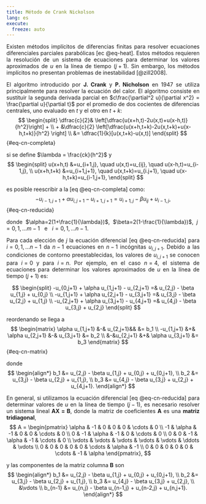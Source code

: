 ```yaml
---
title: Método de Crank Nickolson
lang: es
execute: 
  freeze: auto
---
```

::: {style="text-align: justify"}
Existen métodos implícitos de diferencias finitas para resolver ecuaciones diferenciales parciales parabólicas [ec @eq-heat]. Estos métodos requieren la resolución de un sistema de ecuaciones para determinar los valores aproximados de $u$ en la línea de tiempo $(j + 1)$. Sin embargo, los métodos implícitos no presentan problemas de inestabilidad [@zill2008].

El algoritmo introducido por **J. Crank** y **P. Nicholson** en 1947 se utiliza principalmente para resolver la ecuación del calor. El algoritmo consiste en sustituir la segunda derivada parcial en $c\frac{\partial^2 u}{\partial x^2} = \frac{\partial u}{\partial t}$ por el promedio de dos cocientes de diferencias centrales, uno evaluado en $t$ y el otro en $t+k$:
$$
\begin{split}
\dfrac{c}{2}& \left[\dfrac{u(x+h,t)-2u(x,t)+u(x-h,t)}{h^2}\right] + \\
    + &\dfrac{c}{2} \left[\dfrac{u(x+h,t+k)-2u(x,t+k)+u(x-h,t+k)}{h^2} \right] \\
            &= \dfrac{1}{k}[u(x,t+k)-u(x,t)]
\end{split}
$$ {#eq-cn-completa}

si se define $\lambda = \frac{ck}{h^2}$ y
$$
\begin{split}
u(x+h,t) &=u_{i+1,j}, \quad u(x,t)=u_{ij}, \quad u(x-h,t)=u_{i-1,j}, \\
u(x+h,t+k) &=u_{i+1,j+1}, \quad u(x,t+k)=u_{i.j+1}, \quad u(x-h,t+k)=u_{i-1,j+1},
\end{split}
$$

es posible reescribir a la [eq @eq-cn-completa] como:
$$
-u_{i-1,j+1} + \alpha u_{i,j+1} - u_{i+1,j+1} = u_{i+1,j} - \beta u_{ij} + u_{i-1,j},
$$ {#eq-cn-reducida}

donde $\alpha=2(1+\frac{1}{\lambda})$, $\beta=2(1-\frac{1}{\lambda})$, $j=0,1,\dots m-1 \ \ \ \text{e} \ \ \ i=0,1,\dots n-1$.

Para cada elección de $j$ la ecuación diferencial [eq @eq-cn-reducida] para $i=0,1,\dots n-1$ da $n-1$ ecuaciones en $n-1$ incógnitas $u_{i,j+1}$. Debido a las condiciones de contorno preestablecidas, los valores de $u_{i, j+1}$ se conocen para $i=0$ y para $i=n$. Por ejemplo, en el caso $n=4$, el sistema de ecuaciones para determinar los valores aproximados de $u$ en la línea de tiempo $(j+1)$ es:

$$
\begin{split}
-u_{0,j+1} + \alpha u_{1,j+1} - u_{2,j+1} =& u_{2,j} - \beta u_{1,j} + u_{0,j} \\
-u_{1,j+1} + \alpha u_{2,j+1} - u_{3,j+1} =& u_{3,j} - \beta u_{2,j} + u_{1,j} \\
-u_{2,j+1} + \alpha u_{3,j+1} - u_{4,j+1} =& u_{4,j} - \beta u_{3,j} + u_{2,j}
\end{split}
$$

reordenando se llega a
$$
\begin{matrix}
\alpha u_{1,j+1} &-& u_{2,j+1}&& &= b_1 \\
-u_{1,j+1} &+& \alpha u_{2,j+1} &-& u_{3,j+1} &= b_2 \\
&-&u_{2,j+1} &+& \alpha u_{3,j+1} &= b_3
\end{matrix}
$$ {#eq-cn-matrix}

donde
$$
\begin{align*}
b_1 &= u_{2,j} - \beta u_{1,j} + u_{0,j} + u_{0,j+1}, \\
b_2 &= u_{3,j} - \beta u_{2,j} + u_{1,j}, \\
b_3 &= u_{4,j} - \beta u_{3,j} + u_{2,j} + u_{4,j+1}.
\end{align*}
$$

En general, si utilizamos la ecuación diferencial [eq @eq-cn-reducida]  para determinar valores de $u$ en la línea de tiempo $(j -1)$, es necesario resolver un sistema lineal $\mathbf{AX=B}$, donde la matriz de coeficientes $\mathbf{A}$ es una **matriz tridiagonal**,
$$
A = 
\begin{pmatrix}
\alpha & -1    & 0      & 0      & 0      & \cdots & 0      \\
-1     & \alpha & -1     & 0      & 0      & \cdots & 0      \\
0      & -1     & \alpha & -1     & 0      & \cdots & 0      \\
0      & 0      & -1     & \alpha & -1     & \cdots & 0      \\
\vdots & \vdots & \vdots & \vdots & \vdots & \ddots & \vdots \\
0      & 0      & 0      & 0      & 0      & \cdots & \alpha & -1 \\
0      & 0      & 0      & 0      & 0      & \cdots & -1     & \alpha
\end{pmatrix},
$$

y las componentes de la matriz columna $\mathbf{B}$ son
$$
\begin{align*}
b_1 &= u_{2,j} - \beta u_{1,j} + u_{0,j} + u_{0,j+1}, \\
b_2 &= u_{3,j} - \beta u_{2,j} + u_{1,j}, \\
b_3 &= u_{4,j} - \beta u_{3,j} + u_{2,j}, \\
    &\vdots \\
b_{n-1} &= u_{n,j} - \beta u_{n-1,j} + u_{n-2,j} + u_{n,j+1}.
\end{align*}
$$
:::
